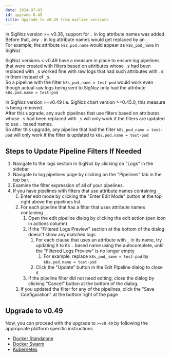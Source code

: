 ```yaml
---
date: 2024-07-03
id: upgrade-0.49
title: Upgrade to v0.49 from earlier versions
---
```


In SigNoz version >= v0.36, support for `.` in log attribute names was added.
Before that, any `.` in log attribute names would get replaced by an `_`  
For example, the attribute `k8s.pod.name` would appear as `k8s_pod_name` in SigNoz

SigNoz versions < v0.49 have a measure in place to ensure log pipelines that were created
with filters based on attributes whose `.`s had been replaced with `_`s worked fine with raw
logs that had such attributes with `.`s in them instead of `_`s.  
So a pipeline with the filter `k8s_pod_name = test-pod` would work even though actual raw
logs being sent to SigNoz only had the attribute `k8s.pod.name = test-pod`

In SigNoz version >=v0.49 i.e. SigNoz chart version >=0.45.0, this measure is being removed.  
After this upgrade, any such pipelines that use filters based on attributes whose `.`s had
been replaced with `_`s will only work if the filters are updated to use `.` based names.  
So after this upgrade, any pipeline that had the filter `k8s_pod_name = test-pod`
will only work if the filter is updated to `k8s.pod.name = test-pod`

## Steps to Update Pipeline Filters If Needed

1. Navigate to the logs section in SigNoz by clicking on "Logs" in the sidebar
2. Navigate to log pipelines page by clicking on the "Pipelines" tab in the top bar.
3. Examine the filter expression of all of your pipelines.
4. If you have pipelines with filters that use attribute names containing `_`
   1. Enter edit mode by clicking the "Enter Edit Mode" button at the top right above the pipelines list.
   2. For each pipeline that has a filter that uses attribute names containing `_`
      1. Open the edit pipeline dialog by clicking the edit action (pen icon in actions column)
      2. If the "Filtered Logs Preview" section at the bottom of the dialog doesn't show any matched logs
         1. For each clause that uses an attribute with `_` in its name, try updating it to its `.` based name using the autocomplete, until the "Filtered Logs Preview" is no longer empty
            1. For example, replace `k8s_pod_name = test-pod` by `k8s.pod.name = test-pod`
         2. Click the "Update" button in the Edit Pipeline dialog to close it.
      3. If the pipeline filter did not need editing, close the dialog by clicking "Cancel" button at the bottom of the dialog.
   3. If you updated the filter for any of the pipelines, click the "Save Configuration" at the bottom right of the page

## Upgrade to v0.49

Now, you can proceed with the upgrade to `>=v0.49` by following the appropriate platform specific instructions

- [Docker Standalone](https://signoz.io/docs/operate/migration/upgrade-standard/#docker-standalone)
- [Docker Swarm](https://signoz.io/docs/operate/migration/upgrade-standard/#docker-swarm-cluster)
- [Kubernetes](https://signoz.io/docs/operate/migration/upgrade-standard/#kubernetes-deployment)
